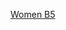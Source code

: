{{hockeybox2
| bg          = {{{bgc|#eeeeee}}}
| date        = 2014年2月13日
| time        = 12:00
| team1       = {{ihw-rt|JPN}}
| team2       = '''{{ihw|GER}}'''
| score       = 0–4
| periods     = （0–1，0–1，0–2）
| reference   = http://stats.iihf.com/Hydra/389/IHW400B05_74_3_0.pdf
| goalie1     = [[藤本那菜]]
| goalie2     = [[Viona Harrer]]
| progression = 0–1<br>0–2<br>0–3<br>0–4
| goals1      = 
| goals2      = 13:23 – [[Manuela Anwander|M. Anwander]] ([[Sophie Kratzer|S. Kratzer]], [[Maritta Becker|M. Becker]]) (PP)<br>20:48 – [[Franziska Busch|F. Busch]] ([[Andrea Lanzl|A. Lanzl]])<br>58:31 – [[Kerstin Spielberger|K. Spielberger]] ([[Tanja Eisenschmid|T. Eisenschmid]], [[Nina Kamenik|N. Kamenik]])<br>59:28 – F. Busch ([[Susann Gotz|S. Gotz]])
| official    = {{flagicon|CAN}} Melanie Bordeleau
| linesman    = {{flagicon|SWE}} Therese Bjorkman
| linesman2   = {{flagicon|FRA}} Carlotte Girard
| stadium     = [[索契]]，[[謝科競技場]]
| attendance  = 2,618
| penalties1  = 8
| penalties2  = 10
| shots1      = 30
| shots2      = 25
}}<noinclude>
[[Category:2014年冬季奧林匹克運動會冰球比賽|Women B5]]
</noinclude>